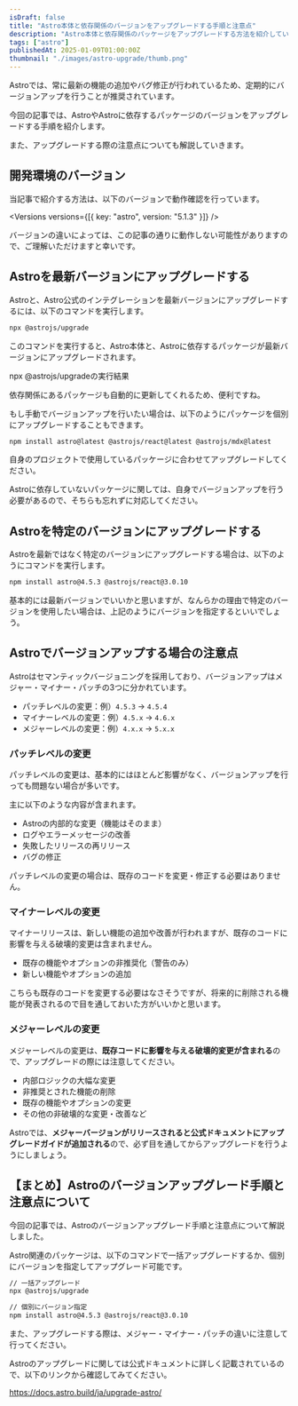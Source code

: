 ```yaml
---
isDraft: false
title: "Astro本体と依存関係のバージョンをアップグレードする手順と注意点"
description: "Astro本体と依存関係のパッケージをアップグレードする方法を紹介しています。また、アップグレード時の注意点に関しても説明しています。"
tags: ["astro"]
publishedAt: 2025-01-09T01:00:00Z
thumbnail: "./images/astro-upgrade/thumb.png"
---
```



Astroでは、常に最新の機能の追加やバグ修正が行われているため、定期的にバージョンアップを行うことが推奨されています。

今回の記事では、AstroやAstroに依存するパッケージのバージョンをアップグレードする手順を紹介します。

また、アップグレードする際の注意点についても解説していきます。

<ArticleToc />

<AdUnit />

## 開発環境のバージョン

当記事で紹介する方法は、以下のバージョンで動作確認を行っています。

<Versions versions={[{ key: "astro", version: "5.1.3" }]} />

<InfoBox type="success">
  バージョンの違いによっては、この記事の通りに動作しない可能性がありますので、ご理解いただけますと幸いです。
</InfoBox>

## Astroを最新バージョンにアップグレードする

Astroと、Astro公式のインテグレーションを最新バージョンにアップグレードするには、以下のコマンドを実行します。

<CodeHead lang="sh" />

```sh
npx @astrojs/upgrade
```

このコマンドを実行すると、Astro本体と、Astroに依存するパッケージが最新バージョンにアップグレードされます。

<ImgCaption src={imgCommand} alt="npx @astrojs/upgradeの実行結果">
  npx @astrojs/upgradeの実行結果
</ImgCaption>

依存関係にあるパッケージも自動的に更新してくれるため、便利ですね。

<Spacer />

もし手動でバージョンアップを行いたい場合は、以下のようにパッケージを個別にアップグレードすることもできます。

<CodeHead lang="sh" />

```sh
npm install astro@latest @astrojs/react@latest @astrojs/mdx@latest
```

自身のプロジェクトで使用しているパッケージに合わせてアップグレードしてください。

<Spacer />

<InfoBox>
  Astroに依存していないパッケージに関しては、自身でバージョンアップを行う必要があるので、そちらも忘れずに対応してください。
</InfoBox>

<AdUnit />

## Astroを特定のバージョンにアップグレードする

Astroを最新ではなく特定のバージョンにアップグレードする場合は、以下のようにコマンドを実行します。

<CodeHead lang="sh" />

```sh
npm install astro@4.5.3 @astrojs/react@3.0.10
```

基本的には最新バージョンでいいかと思いますが、なんらかの理由で特定のバージョンを使用したい場合は、上記のようにバージョンを指定するといいでしょう。

<AdUnit />

## Astroでバージョンアップする場合の注意点

Astroはセマンティックバージョニングを採用しており、バージョンアップはメジャー・マイナー・パッチの3つに分かれています。

- パッチレベルの変更：例）`4.5.3` → `4.5.4`
- マイナーレベルの変更：例）`4.5.x` → `4.6.x`
- メジャーレベルの変更：例）`4.x.x` → `5.x.x`

### パッチレベルの変更

パッチレベルの変更は、基本的にはほとんど影響がなく、バージョンアップを行っても問題ない場合が多いです。

主に以下のような内容が含まれます。

- Astroの内部的な変更（機能はそのまま）
- ログやエラーメッセージの改善
- 失敗したリリースの再リリース
- バグの修正

パッチレベルの変更の場合は、既存のコードを変更・修正する必要はありません。

### マイナーレベルの変更

マイナーリリースは、新しい機能の追加や改善が行われますが、既存のコードに影響を与える破壊的変更は含まれません。

- 既存の機能やオプションの非推奨化（警告のみ）
- 新しい機能やオプションの追加

こちらも既存のコードを変更する必要はなさそうですが、将来的に削除される機能が発表されるので目を通しておいた方がいいかと思います。

### メジャーレベルの変更

メジャーレベルの変更は、**既存コードに影響を与える破壊的変更が含まれる**ので、アップグレードの際には注意してください。

- 内部ロジックの大幅な変更
- 非推奨とされた機能の削除
- 既存の機能やオプションの変更
- その他の非破壊的な変更・改善など

Astroでは、**メジャーバージョンがリリースされると公式ドキュメントにアップグレードガイドが追加される**ので、必ず目を通してからアップグレードを行うようにしましょう。

<AdUnit />

## 【まとめ】Astroのバージョンアップグレード手順と注意点について

今回の記事では、Astroのバージョンアップグレード手順と注意点について解説しました。

Astro関連のパッケージは、以下のコマンドで一括アップグレードするか、個別にバージョンを指定してアップグレード可能です。

<CodeHead lang="sh" />

```sh
// 一括アップグレード
npx @astrojs/upgrade

// 個別にバージョン指定
npm install astro@4.5.3 @astrojs/react@3.0.10
```

また、アップグレードする際は、メジャー・マイナー・パッチの違いに注意して行ってください。

Astroのアップグレードに関しては公式ドキュメントに詳しく記載されているので、以下のリンクから確認してみてください。

https://docs.astro.build/ja/upgrade-astro/
